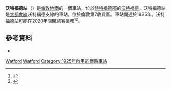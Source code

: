 {{noteTA
|G1=UK Places
|1=zh-cn:沃特福德; zh-hk:屈福特; zh-tw:瓦特福; 
|2=zh-cn:赫特福德; zh-hk:赫福; zh-tw:哈特福;
}}
{{expand|time=2016-02-29T15:59:22+00:00}}
{{TfL Translations}}
{{Infobox London station|symbol=underground
| name = 沃特福德<br />Watford
| image_name = Watford Met tube station 25 July 2015.jpg
| manager = [[倫敦地鐵|倫敦地鐵]]
| fare_zone = 7
| locale = [[沃特福德_(赫特福德郡)|沃特福德]]
| borough = [[沃特福德_(赫特福德郡)|沃特福德]]
| platforms = 2
| tubecode = ZWT
<!--| tubeexits06 = 1.434
| tubeexits07 = {{increase}} 1.642
| tubeexits08 = {{decrease}} 1.620
| tubeexits09 = {{decrease}} 1.504-->
| latitude=51.6575 | longitude=-0.4175 | map_type=Hertfordshire }}
'''沃特福德站'''（{{lang-en|Watford tube station}}）是[[倫敦地鐵|倫敦地鐵]]的一個車站，位於[[赫特福德郡|赫特福德郡]]的[[沃特福德_(赫特福德郡)|沃特福德]]。沃特福德站是[[大都會線|大都會線]]沃特福德支線的車站，位於倫敦第7收費區。車站開通於1925年。沃特福德站可能在2020年關閉旅客業務<ref name=crlu20141217>{{cite web|url=http://www.croxleyraillink.com/latest-news/croxley_rail_link_update_20141217.htm|title=Croxley Rail Link update|date=17 December 2014|archivedate=2014-01-09|accessdate=2016-02-29|archive-url=https://web.archive.org/web/20140109010101/http://www.croxleyraillink.com/latest%2Dnews/croxley_rail_link_update_20141217.htm|dead-url=no}}</ref><ref>{{Cite web |url=http://www.watfordobserver.co.uk/news/13521016.Croxley_Rail_Link_will_not_be_completed_until_2020__documents_reveal/ |title=存档副本 |accessdate=2016-02-29 |archive-date=2015-10-17 |archive-url=https://web.archive.org/web/20151017074526/http://www.watfordobserver.co.uk/news/13521016.Croxley_Rail_Link_will_not_be_completed_until_2020__documents_reveal/ |dead-url=no }}</ref>。

== 參考資料 ==
*{{cite book  | ref = harv | last=Horne | first=Mike | title=The Metropolitan Line: an Illustrated History | url = https://archive.org/details/metropolitanline00mike | year=2003 | publisher=Capital Transport Publishing | isbn=1854142755  }}
{{reflist}}

{{倫敦地鐵大都會線}}

[[Category:大都會線車站|Watford]]
[[Category:赫特福德郡鐵路車站|Watford]]
[[Category:1925年啟用的鐵路車站|Category:1925年啟用的鐵路車站]]